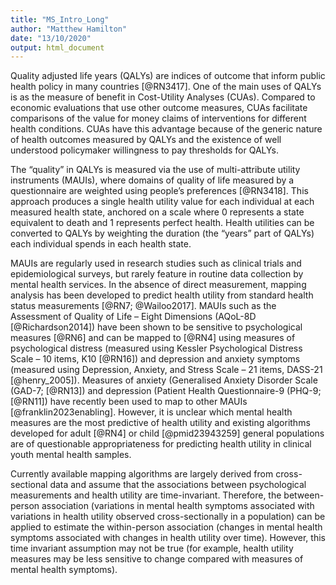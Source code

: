 ```yaml
---
title: "MS_Intro_Long"
author: "Matthew Hamilton"
date: "13/10/2020"
output: html_document
---
```


Quality adjusted life years (QALYs) are indices of outcome that inform public health policy in many countries [@RN3417]. One of the main uses of QALYs is as the measure of benefit in Cost-Utility Analyses (CUAs).  Compared to economic evaluations that use other outcome measures, CUAs facilitate comparisons of the value for money claims of interventions for different health conditions. CUAs have this advantage because of the generic nature of health outcomes measured by QALYs and the existence of well understood policymaker willingness to pay thresholds for QALYs. 

The “quality” in QALYs is measured via the use of multi-attribute utility instruments (MAUIs), where domains of quality of life measured by a questionnaire are weighted using people’s preferences [@RN3418]. This approach produces a single health utility value for each individual at each measured health state, anchored on a scale where 0 represents a state equivalent to death and 1 represents perfect health. Health utilities can be converted to QALYs by weighting the duration (the “years” part of QALYs) each individual spends in each health state.

MAUIs are regularly used in research studies such as clinical trials and epidemiological surveys, but rarely feature in routine data collection by mental health services. In the absence of direct measurement, mapping analysis has been developed to predict health utility from standard health status measurements [@RN7; @Wailoo2017]. MAUIs such as the Assessment of Quality of Life – Eight Dimensions (AQoL-8D [@Richardson2014]) have been shown to be sensitive to psychological measures [@RN6] and can be mapped to [@RN4] using measures of psychological distress (measured using Kessler Psychological Distress Scale – 10 items, K10 [@RN16]) and depression and anxiety symptoms (measured using Depression, Anxiety, and Stress Scale – 21 items, DASS-21 [@henry_2005]). Measures of anxiety (Generalised Anxiety Disorder Scale (GAD-7; [@RN13]) and depression (Patient Health Questionnaire-9 (PHQ-9; [@RN11]) have recently been used to map to other MAUIs [@franklin2023enabling].  However, it is unclear which mental health measures are the most predictive of health utility and existing algorithms developed for adult [@RN4] or child [@pmid23943259] general populations are of questionable appropriateness for predicting health utility in clinical youth mental health samples. 

Currently available mapping algorithms are largely derived from cross-sectional data and assume that the associations between psychological measurements and health utility are time-invariant. Therefore, the between-person association (variations in mental health symptoms associated with variations in health utility observed cross-sectionally in a population) can be applied to estimate the within-person association (changes in mental health symptoms associated with changes in health utility over time). However, this time invariant assumption may not be true (for example, health utility measures may be less sensitive to change compared with measures of mental health symptoms).

